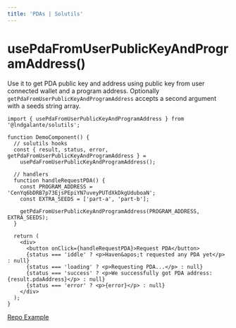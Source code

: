 ```yaml
---
title: 'PDAs | Solutils'
---
```


# usePdaFromUserPublicKeyAndProgramAddress()

Use it to get PDA public key and address using public key from user connected wallet and a program address. Optionally `getPdaFromUserPublicKeyAndProgramAddress` accepts a second argument with a seeds string array.

```tsx
import { usePdaFromUserPublicKeyAndProgramAddress } from '@lndgalante/solutils';

function DemoComponent() {
  // solutils hooks
  const { result, status, error, getPdaFromUserPublicKeyAndProgramAddress } =
    usePdaFromUserPublicKeyAndProgramAddress();

  // handlers
  function handleRequestPDA() {
    const PROGRAM_ADDRESS = 'CenYq6bDRB7p73EjsPEpiYN7uveyPUTdXkDkgUduboaN';
    const EXTRA_SEEDS = ['part-a', 'part-b'];

    getPdaFromUserPublicKeyAndProgramAddress(PROGRAM_ADDRESS, EXTRA_SEEDS);
  }

  return (
    <div>
      <button onClick={handleRequestPDA}>Request PDA</button>
      {status === 'iddle' ? <p>Haven&apos;t requested any PDA yet</p> : null}
      {status === 'loading' ? <p>Requesting PDA...</p> : null}
      {status === 'success' ? <p>We successfully got PDA address: {result.pdaAddress}</p> : null}
      {status === 'error' ? <p>{error}</p> : null}
    </div>
  );
}
```

[Repo Example](https://github.com/lndgalante/solutils/tree/main/docs/examples/hooks/use-pda-from-user-public-key-and-program-address)
